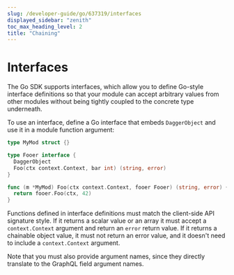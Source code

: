 ```yaml
---
slug: /developer-guide/go/637319/interfaces
displayed_sidebar: "zenith"
toc_max_heading_level: 2
title: "Chaining"
---
```



# Interfaces

<PartialExperimentalDocs />

The Go SDK supports interfaces, which allow you to define Go-style interface
definitions so that your module can accept arbitrary values from other modules
without being tightly coupled to the concrete type underneath.

To use an interface, define a Go interface that embeds `DaggerObject` and use
it in a module function argument:

```go
type MyMod struct {}

type Fooer interface {
  DaggerObject
  Foo(ctx context.Context, bar int) (string, error)
}

func (m *MyMod) Foo(ctx context.Context, fooer Fooer) (string, error) {
  return fooer.Foo(ctx, 42)
}
```

<!-- TODO verify the following with Erik -->

Functions defined in interface definitions must match the client-side API
signature style. If it returns a scalar value or an array it must accept a
`context.Context` argument and return an `error` return value. If it returns a
chainable object value, it must not return an error value, and it doesn't need
to include a `context.Context` argument.

Note that you must also provide argument names, since they directly translate
to the GraphQL field argument names.
